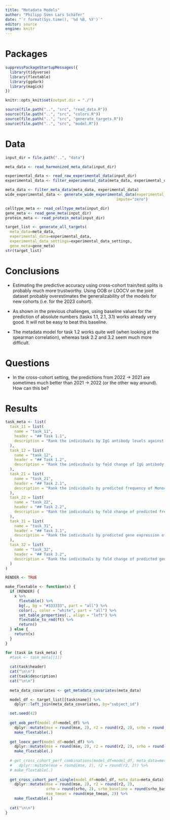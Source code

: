 ```yaml
---
title: "Metadata Models"
author: "Philipp Sven Lars Schäfer"
date: "`r format(Sys.time(), '%d %B, %Y')`"
editor: source
engine: knitr
---
```


# Packages

```r
suppressPackageStartupMessages({
  library(tidyverse)
  library(flextable)
  library(ggdark)
  library(magick)
})

knitr::opts_knit$set(output.dir = "./")

source(file.path("..", "src", "read_data.R"))
source(file.path("..", "src", "colors.R"))
source(file.path("..", "src", "generate_targets.R"))
source(file.path("..", "src", "model.R"))
```

# Data

```r
input_dir = file.path("..", "data")
```

```r
meta_data <- read_harmonized_meta_data(input_dir)

experimental_data <- read_raw_experimental_data(input_dir)
experimental_data <- filter_experimental_data(meta_data, experimental_data)

meta_data <- filter_meta_data(meta_data, experimental_data)
wide_experimental_data <- generate_wide_experimental_data(experimental_data=experimental_data,
                                                 impute="zero")

celltype_meta <- read_celltype_meta(input_dir)
gene_meta <- read_gene_meta(input_dir)
protein_meta <- read_protein_meta(input_dir)
```

```r
target_list <- generate_all_targets(
  meta_data=meta_data,
  experimental_data=experimental_data,
  experimental_data_settings=experimental_data_settings,
  gene_meta=gene_meta)
str(target_list)
```

# Conclusions

- Estimating the predictive accuracy using cross-cohort train/test splits is probably much more trustworthy. Using OOB or LOOCV on the joint dataset probably overestimates the generalizability of the models for new cohorts (i.e. for the 2023 cohort).

- As shown in the previous challenges, using baseline values for the prediction of absolute numbers (tasks 1.1, 2.1, 3.1) works already very good. It will not be easy to beat this baseline.

- The metadata model for task 1.2 works quite well (when looking at the spearman correlation), whereas task 2.2 and 3.2 seem much more difficult.

# Questions

- In the cross-cohort setting, the predictions from 2022 -> 2021 are sometimes much better than 2021 -> 2022 (or the other way around). How can this be?

# Results

```r
task_meta <- list(
  task_11 = list(
    name = "task_11",
    header = "## Task 1.1",
    description = "Rank the individuals by IgG antibody levels against pertussis toxin (PT) that we detect in plasma 14 days post booster vaccinations."
  ),
  task_12 = list(
    name = "task_12",
    header = "## Task 1.2",
    description = "Rank the individuals by fold change of IgG antibody levels against pertussis toxin (PT) that we detect in plasma 14 days post booster vaccinations compared to titer values at day 0."
  ),
  task_21 = list(
    name = "task_21",
    header = "## Task 2.1",
    description = "Rank the individuals by predicted frequency of Monocytes on day 1 post boost after vaccination."
  ),
  task_22 = list(
    name = "task_22",
    header = "## Task 2.2",
    description = "Rank the individuals by fold change of predicted frequency of Monocytes on day 1 post booster vaccination compared to cell frequency values at day 0."
  ),
  task_31 = list(
    name = "task_31",
    header = "## Task 3.1",
    description = "Rank the individuals by predicted gene expression of CCL3 on day 3 post-booster vaccination."
  ),
  task_32 = list(
    name = "task_32",
    header = "## Task 3.2",
    description = "Rank the individuals by fold change of predicted gene expression of CCL3 on day 3 post booster vaccination compared to gene expression values at day 0."
  )
)
```

```r
RENDER <- TRUE

make_flextable <- function(x) {
  if (RENDER) {
    x %>%
      flextable() %>% 
      bg(., bg = "#333333", part = "all") %>%
      color(., color = "white", part = "all") %>%
      set_table_properties(., align = "left") %>%
      flextable_to_rmd(ft) %>%
      return()
  } else {
    return(x)
  }
}

for (task in task_meta) {
  #task <- task_meta[[1]]
  
  cat(task$header)
  cat("\n\n")
  cat(task$description)
  cat("\n\n")
  
  meta_data_covariates <- get_metadata_covariates(meta_data)

  model_df <- target_list[[task$name]] %>%
    dplyr::left_join(meta_data_covariates, by="subject_id")

  set.seed(42)
  
  get_oob_perf(model_df=model_df) %>% 
    dplyr::mutate(mse = round(mse, 2), r2 = round(r2, 2), srho = round(srho, 2)) %>%
    make_flextable(.)
  
  get_loocv_perf(model_df=model_df) %>% 
    dplyr::mutate(mse = round(mse, 2), r2 = round(r2, 2), srho = round(srho, 2)) %>%
    make_flextable(.)
    
  # get_cross_cohort_perf_combinations(model_df=model_df, meta_data=meta_data) %>%
  #   dplyr::mutate(mse = round(mse, 2), r2 = round(r2, 2)) %>%
  # make_flextable(.)
    
  get_cross_cohort_perf_single(model_df=model_df, meta_data=meta_data) %>%
    dplyr::mutate(mse = round(mse, 2), r2 = round(r2, 2),
                  srho = round(srho, 2), srho_baseline = round(srho_baseline, 2),
                  mse_tmean = round(mse_tmean, 2)) %>%
    make_flextable(.)
  
  cat("\n\n")
}
```

```r

```

